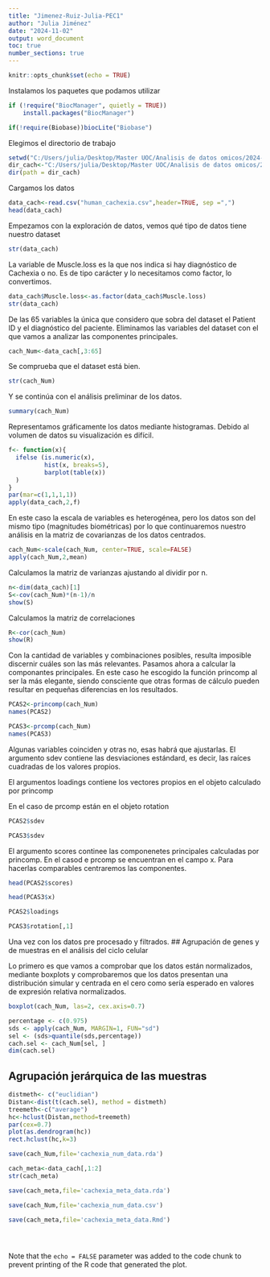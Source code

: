 ---
title: "Jimenez-Ruiz-Julia-PEC1"
author: "Julia Jiménez"
date: "2024-11-02"
output: word_document
toc: true
number_sections: true
---

```{r setup, include=FALSE}
knitr::opts_chunk$set(echo = TRUE)
```

Instalamos los paquetes que podamos utilizar

```{r}
if (!require("BiocManager", quietly = TRUE))
    install.packages("BiocManager")
```

```{r}
if(!require(Biobase))biocLite("Biobase")
```

Elegimos el directorio de trabajo

```{r}
setwd("C:/Users/julia/Desktop/Master UOC/Analisis de datos omicos/2024-2025")
dir_cach<-"C:/Users/julia/Desktop/Master UOC/Analisis de datos omicos/2024-2025"
dir(path = dir_cach)
```

Cargamos los datos

```{r}
data_cach<-read.csv("human_cachexia.csv",header=TRUE, sep =",")
head(data_cach)
```

Empezamos con la exploración de datos, vemos qué tipo de datos tiene nuestro dataset
```{r}
str(data_cach)
```

La variable de Muscle.loss es la que nos indica si hay diagnóstico de Cachexia o no. Es de tipo carácter y lo necesitamos como factor, lo convertimos.

```{r}
data_cach$Muscle.loss<-as.factor(data_cach$Muscle.loss)
str(data_cach)
```

De las 65 variables la única que considero que sobra del dataset el Patient ID y el diagnóstico del paciente. Eliminamos las variables del dataset con el que vamos a analizar las componentes principales.

```{r}
cach_Num<-data_cach[,3:65]
```

Se comprueba que el dataset está bien.

```{r}
str(cach_Num)
```

Y se continúa con el análisis preliminar de los datos.

```{r}
summary(cach_Num)
```

Representamos gráficamente los datos mediante histogramas. Debido al volumen de datos su visualización es difícil.

```{r}
f<- function(x){
  ifelse (is.numeric(x), 
          hist(x, breaks=5),
          barplot(table(x))
  )
}
par(mar=c(1,1,1,1))
apply(data_cach,2,f)
```

En este caso la escala de variables es heterogénea, pero los datos son del mismo tipo (magnitudes biométricas) por lo que continuaremos nuestro análisis en la matriz de covarianzas de los datos centrados.

```{r}
cach_Num<-scale(cach_Num, center=TRUE, scale=FALSE)
apply(cach_Num,2,mean)
```

Calculamos la matriz de varianzas ajustando al dividir por n.

```{r}
n<-dim(data_cach)[1]
S<-cov(cach_Num)*(n-1)/n
show(S)
```

Calculamos la matriz de correlaciones

```{r}
R<-cor(cach_Num)
show(R)
```

Con la cantidad de variables y combinaciones posibles, resulta imposible discernir cuáles son las más relevantes. Pasamos ahora a calcular la componantes principales. En este caso he escogido la función princomp al ser la más elegante, siendo consciente que otras formas de cálculo pueden resultar en pequeñas diferencias en los resultados.

```{r}
PCAS2<-princomp(cach_Num)
names(PCAS2)
```

```{r}
PCAS3<-prcomp(cach_Num)
names(PCAS3)
```

Algunas variables coinciden y otras no, esas habrá que ajustarlas. El argumento sdev contiene las desviaciones estándard, es decir, las raíces cuadradas de los valores propios.

El argumentos loadings contiene los vectores propios en el objeto calculado por princomp

En el caso de prcomp están en el objeto rotation

```{r}
PCAS2$sdev
```

```{r}
PCAS3$sdev
```

El argumento scores continee las componenetes principales calculadas por princomp. En el casod e prcomp se encuentran en el campo x. Para hacerlas comparables centraremos las componentes.

```{r}
head(PCAS2$scores)
```

```{r}
head(PCAS3$x)
```

```{r}
PCAS2$loadings
```


```{r}
PCAS3$rotation[,1]
```

Una vez con los datos pre procesado y filtrados.
## Agrupación de genes y de muestras en el análisis del ciclo celular

Lo primero es que vamos a comprobar que los datos están normalizados, mediante boxplots y comprobaremos que los datos presentan una distribución simular y centrada en el cero como sería esperado en valores de expresión relativa normalizados.

```{r}
boxplot(cach_Num, las=2, cex.axis=0.7)
```

```{r}
percentage <- c(0.975)
sds <- apply(cach_Num, MARGIN=1, FUN="sd")
sel <- (sds>quantile(sds,percentage))
cach.sel <- cach_Num[sel, ]
dim(cach.sel)
```
## Agrupación jerárquica de las muestras
```{r}
distmeth<- c("euclidian")
Distan<-dist(t(cach.sel), method = distmeth)
treemeth<-c("average")
hc<-hclust(Distan,method=treemeth)
par(cex=0.7)
plot(as.dendrogram(hc))
rect.hclust(hc,k=3)
```

```{r}
save(cach_Num,file='cachexia_num_data.rda')
```


```{r}
cach_meta<-data_cach[,1:2]
str(cach_meta)
```

```{r}
save(cach_meta,file='cachexia_meta_data.rda')
```

```{r}
save(cach_Num,file='cachexia_num_data.csv')
```

```{r}
save(cach_meta,file='cachexia_meta_data.Rmd')
```

```{r}

```

```{r}

```

```{r}

```

Note that the `echo = FALSE` parameter was added to the code chunk to prevent printing of the R code that generated the plot.
